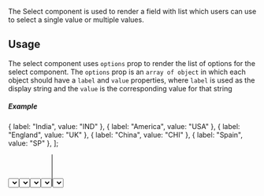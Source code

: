 
The Select component is used to render a field with list which users can use to select a single value or
multiple values.

## Usage

The select component uses `options` prop to render the list of options for the select component. The `options` prop is an
`array of object` in which each object should have a `label` and `value` properties, where `label` is used as the display string and
the `value` is the corresponding value for that string

##### Example

  { label: "India", value: "IND" },
  { label: "America", value: "USA" },
  { label: "England", value: "UK" },
  { label: "China", value: "CHI" },
  { label: "Spain", value: "SP" },
];

<Select options={optionsList} placeholder="Select a country" />

#### Code

```jsx
<Select
  options={[
    { label: "India", value: "IND" },
    { label: "America", value: "USA" },
    { label: "England", value: "UK" },
    { label: "China", value: "CHI" },
    { label: "Spain", value: "SP" },
  ]}
  placeholder="Select a country"
/>
```

## Size

The size of the select component can be varied by using the `height` and `width` prop bothe accepts number values and this
determines the size of the component the default values are `32` and `300` respectively.

<Select width={250} height={34} placeholder="Select a country" />
<div style={{ paddingBottom: "10px" }}></div>
<Select width={280} height={38} placeholder="Select a country" />
<div style={{ paddingBottom: "10px" }}></div>
<Select width={300} height={46} placeholder="Select a country" />

#### Code

```jsx
<Select width={250} height={34} placeholder="Select a country" />
<Select width={280} height={38} placeholder="Select a country" />
<Select width={300} height={46} placeholder="Select a country" />
```

## Multiple Select

The select component can be used for adding multiple values by using `multiple` boolean prop `true`

<Select
  options={[
    { label: "India", value: "IND" },
    { label: "America", value: "USA" },
    { label: "England", value: "UK" },
  ]}
  placeholder="Select a country"
  multiple
/>

#### Code

```jsx
<Select
  options={[
    { label: "India", value: "IND" },
    { label: "America", value: "USA" },
    { label: "England", value: "UK" },
  ]}
  placeholder="Select a country"
  multiple
/>
```

#### Customizable Tags

The tags for each selection in select component is also customizable. The `collapseTags` boolean prop is used for
collapsing the selected item tags and the `tagColor` prop is used to render the tag color, check badge component to get
to know about the available tag colors

<Select
  options={optionsList}
  placeholder="Select a country"
  options={optionsList}
  multiple
  collapseTags
  tagColor="default"
/>

##### Code

```jsx
<Select
  options={[
    { label: "India", value: "IND" },
    { label: "America", value: "USA" },
    { label: "England", value: "UK" },
    { label: "China", value: "CHI" },
    { label: "Spain", value: "SP" },
  ]}
  placeholder="Select a country"
  options={optionsList}
  multiple
  collapseTags
  tagColor="default"
/>
```

## Disabled

The input field can be disabled by using a boolean prop called `disabled`

#### Code

```jsx
<Select disabled placeholder="Select a country" />
```

## Validation

The validation of select component is done by two props `isValid` and `validationText`. The `isValid` prop
is a boolean which denotes the validation for the field and `validationText` acts as a validation message.

> The `validationText` prop is not mandatory for indicating validation. It can be used for providing context.

<Select
  options={optionsList}
  isInvalid
  placeholder="Select a country"
  validationText="Please select a country"
/>

#### Code

```jsx
<Select
  options={[
    { label: "India", value: "IND" },
    { label: "America", value: "USA" },
    { label: "England", value: "UK" },
    { label: "China", value: "CHI" },
    { label: "Spain", value: "SP" },
  ]}
  isInvalid
  placeholder="Select a country"
  validationText="Please select a country"
/>
```

## Clearable

The selected item be it multiple values or single value can be clearable if `clearable` prop.

<Select
  options={[
    { label: "India", value: "IND" },
    { label: "America", value: "USA" },
    { label: "England", value: "UK" },
    { label: "China", value: "CHI" },
    { label: "Spain", value: "SP" },
  ]}
  clearable
  placeholder="Select a country"
/>

#### Code

```jsx
<Select options={optionsList} clearable placeholder="Select a country" />
```

## API

|      Prop      |    Type    |                           Possible values                            | Default Value |
| :------------: | :--------: | :------------------------------------------------------------------: | :-----------: |
|    options     |  `object`  |                    `{label:'String',value:'any'}`                    |     `{}`      |
|  placeholder   |  `string`  |                           Any string value                           |     `""`      |
|     height     |  `number`  |                      Any number accepted values                      |      400      |
|     width      |  `number`  |                      Any number accepted values                      |      400      |
|    multiple    | `boolean`  |                          `true` and `false`                          |    `false`    |
|  collapseTags  | `boolean`  |                          `true` and `false`                          |    `false`    |
|    tagColor    |  `string`  | `"green"`, `"red"`, `"blue"`, `"yellow"`, `"purple"` and `"default"` |   `default`   |
|    disabled    | `boolean`  |                          `true` and `false`                          |    `false`    |
|   isInvalid    | `boolean`  |                          `true` and `false`                          |    `false`    |
| validationText |  `string`  |                           Any string value                           |     `""`      |
|     value      |   `any`    |                                 Any                                  |       -       |
|    onChange    | `()=>void` |                                  -                                   |       -       |

Built by Akshay 🤙
